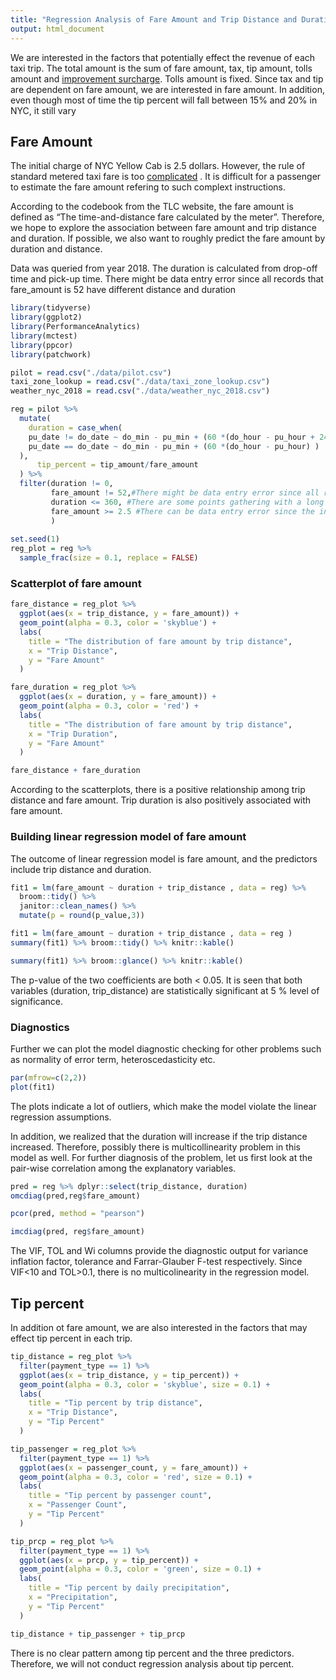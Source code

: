 ```yaml
---
title: "Regression Analysis of Fare Amount and Trip Distance and Duration"
output: html_document
---
```

We are interested in the factors that potentially effect the revenue of each taxi trip. The total amount is the sum of fare amount, tax, tip amount, tolls amount and [improvement surcharge](https://www1.nyc.gov/site/tlc/about/taxi-improvement-fund.page). Tolls amount is fixed. Since tax and tip are dependent on fare amount, we are interested in fare amount. In addition, even though most of time the tip percent will fall between 15% and 20% in NYC, it still vary


## Fare Amount
The initial charge of NYC Yellow Cab is 2.5 dollars. However, the rule of standard metered taxi fare is too [complicated](https://www1.nyc.gov/site/tlc/passengers/taxi-fare.page) . It is difficult for a passenger to estimate the fare amount refering to such complext instructions.

According to the codebook from the TLC website, the fare amount is defined as "The time-and-distance fare calculated by the meter". Therefore, we hope to explore the association between fare amount and trip distance and duration. If possible, we also want to roughly predict the fare amount by duration and distance.

Data was queried from year 2018. The duration is calculated from drop-off time and pick-up time. There might be data entry error since all records that fare_amount is 52 have different distance and duration 

```r

library(tidyverse)
library(ggplot2)
library(PerformanceAnalytics)
library(mctest)
library(ppcor)
library(patchwork)

pilot = read.csv("./data/pilot.csv")
taxi_zone_lookup = read.csv("./data/taxi_zone_lookup.csv")
weather_nyc_2018 = read.csv("./data/weather_nyc_2018.csv")

reg = pilot %>% 
  mutate(
    duration = case_when(
    pu_date != do_date ~ do_min - pu_min + (60 *(do_hour - pu_hour + 24)),
    pu_date == do_date ~ do_min - pu_min + (60 *(do_hour - pu_hour) )
  ),
      tip_percent = tip_amount/fare_amount
  ) %>% 
  filter(duration != 0,
         fare_amount != 52,#There might be data entry error since all records that fare_amount is 52 have different distance and duration#
         duration <= 360, #There are some points gathering with a long duration without long distance, which can be miscoding or influntial outliers, so we should exclude these data.#
         fare_amount >= 2.5 #There can be data entry error since the initial charge of NYC taxi is $2.5, so we exclude those with fare amount < $2.5.#
         ) 
 
set.seed(1)
reg_plot = reg %>% 
  sample_frac(size = 0.1, replace = FALSE)

```


### Scatterplot of fare amount 

```r
 
fare_distance = reg_plot %>% 
  ggplot(aes(x = trip_distance, y = fare_amount)) +
  geom_point(alpha = 0.3, color = 'skyblue') +
  labs(
    title = "The distribution of fare amount by trip distance",
    x = "Trip Distance",
    y = "Fare Amount"
  )

fare_duration = reg_plot %>% 
  ggplot(aes(x = duration, y = fare_amount)) +
  geom_point(alpha = 0.3, color = 'red') +
  labs(
    title = "The distribution of fare amount by trip distance",
    x = "Trip Duration",
    y = "Fare Amount"
  )

fare_distance + fare_duration
```

According to the scatterplots, there is a positive relationship among trip distance and fare amount. Trip duration is also positively associated with fare amount.

### Building linear regression model of fare amount

The outcome of linear regression model is fare amount, and the predictors include trip distance and duration.

```r
fit1 = lm(fare_amount ~ duration + trip_distance , data = reg) %>% 
  broom::tidy() %>% 
  janitor::clean_names() %>% 
  mutate(p = round(p_value,3))

fit1 = lm(fare_amount ~ duration + trip_distance , data = reg ) 
summary(fit1) %>% broom::tidy() %>% knitr::kable()
```
```r
summary(fit1) %>% broom::glance() %>% knitr::kable()
```

The p-value of the two coefficients are both < 0.05. It is seen that both variables (duration, trip_distance) are statistically significant at 5 % level of significance.

### Diagnostics
Further we can plot the model diagnostic checking for other problems such as normality of error term, heteroscedasticity etc.

```r
par(mfrow=c(2,2))
plot(fit1)

```

The plots indicate a lot of outliers, which make the model violate the linear regression assumptions.

In addition, we realized that the duration will increase if the trip distance increased. Therefore, possibly there is multicollinearity problem in this model as well. For further diagnosis of the problem, let us first look at the pair-wise correlation among the explanatory variables.

```r
pred = reg %>% dplyr::select(trip_distance, duration)
omcdiag(pred,reg$fare_amount)
```

```r
pcor(pred, method = "pearson")

```  


```r

imcdiag(pred, reg$fare_amount)

```

The VIF, TOL and Wi columns provide the diagnostic output for variance inflation factor, tolerance and Farrar-Glauber F-test respectively. Since VIF<10 and TOL>0.1, there is no multicolinearity in the regression model.

## Tip percent

In addition ot fare amount, we are also interested in the factors that may effect tip percent in each trip.

```r
tip_distance = reg_plot %>% 
  filter(payment_type == 1) %>% 
  ggplot(aes(x = trip_distance, y = tip_percent)) +
  geom_point(alpha = 0.3, color = 'skyblue', size = 0.1) +
  labs(
    title = "Tip percent by trip distance",
    x = "Trip Distance",
    y = "Tip Percent"
  )

tip_passenger = reg_plot %>% 
  filter(payment_type == 1) %>% 
  ggplot(aes(x = passenger_count, y = fare_amount)) +
  geom_point(alpha = 0.3, color = 'red', size = 0.1) +
  labs(
    title = "Tip percent by passenger count",
    x = "Passenger Count",
    y = "Tip Percent"
  )

tip_prcp = reg_plot %>% 
  filter(payment_type == 1) %>% 
  ggplot(aes(x = prcp, y = tip_percent)) +
  geom_point(alpha = 0.3, color = 'green', size = 0.1) +
  labs(
    title = "Tip percent by daily precipitation",
    x = "Precipitation",
    y = "Tip Percent"
  )

tip_distance + tip_passenger + tip_prcp
```

There is no clear pattern among tip percent and the three predictors. Therefore, we will not conduct regression analysis about tip percent.

